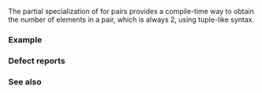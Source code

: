 {{cpp/title|tuple_size{{small|&lt;std::pair&gt;}}}}
{{cpp/utility/pair/navbar}}
{{ddcl|header=utility|since=c++11|
template&lt; class T1, class T2 &gt;
struct tuple_size&lt;std::pair&lt;T1, T2&gt;&gt;
    : std::integral_constant&lt;std::size_t, 2&gt; { };
}}

The partial specialization of {{c|std::tuple_size}} for pairs provides a compile-time way to obtain the number of elements in a pair, which is always 2, using tuple-like syntax.

{{cpp/types/integral_constant/inherit2|the constant value 2|std::size_t}}

===Example===
{{example
|code=
#include &lt;iostream&gt;
#include &lt;tuple&gt;
#include &lt;utility&gt;

template&lt;class T&gt;
void test([[maybe_unused]]T t)
{
    [[maybe_unused]]
    int a[std::tuple_size&lt;T&gt;::value]; // can be used at compile time
    std::cout &lt;&lt; std::tuple_size&lt;T&gt;::value &lt;&lt; '\n'; // or at run time
}

int main()
{
    test(std::make_tuple(1, 2, 3.14));
    test(std::make_pair(1, 3.14));
}
|output=
3
2
}}

===Defect reports===
{{dr list begin}}
{{dr list item|wg=lwg|dr=2313|std=C++11|before=specializations for {{tt|pair}} were not required to be derived from {{tt|integral_constant}}|after=required}}
{{dr list end}}

===See also===
{{dsc begin}}
{{dsc inc|cpp/language/dsc structured binding}}
{{dsc inc|cpp/utility/dsc tuple_size}}
{{dsc inc|cpp/container/array/dsc tuple_size}}
{{dsc inc|cpp/utility/tuple/dsc tuple_size}}
{{dsc inc|cpp/ranges/subrange/dsc tuple_size}}
{{dsc inc|cpp/utility/pair/dsc tuple_element}}
{{dsc end}}

{{langlinks|de|es|fr|it|ja|pt|ru|zh}}